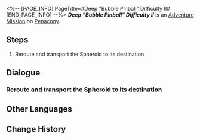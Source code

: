 <%-- [PAGE_INFO]
PageTitle=#Deep "Bubble Pinball" Difficulty II#
[END_PAGE_INFO] --%>
{{Stub|Dialogue.}}
{{Mission Infobox
|id            = 8020215
|title         = 
|image         = <!--Mission Deep "Bubble Pinball" Difficulty II.png-->
|type          = Adventure
|event_name    = 
|chapter       = 
|requirements  = {{subst:void|<!--Unknown: {"Type":"Manual"}-->}}
|summary       = <!--official mission summary from Fate's Atlas-->
|characters    = Trailblazer
|startLocation = [[Penacony]] - [[Deep "Bubble Pinball" Difficulty II]]
|world         = Penacony
|area          = Deep "Bubble Pinball" Difficulty II
|prev          = 
|next          = 
|rewards       = 
}}
'''''Deep "Bubble Pinball" Difficulty II''''' is an [[Adventure Mission]] on [[Penacony]].

==Steps==
# Reroute and transport the Spheroid to its destination

<!--
==Gameplay Notes==

--><!--
==Trial Character==

-->
==Dialogue==
{{Stub Dialogue}}
===Reroute and transport the Spheroid to its destination{{subst:void|<!--802021501-->}}===
{{Mission Description|type=adventure|location=Deep "Bubble Pinball" Difficulty II|The prison wardens have destroyed the Spheroid lane. You have to manually reroute the course to repair the lanes, or you'll never be able to reunite with your companions.}}
{{Dialogue Start}}
:{{tx}}
{{Dialogue End}}

==Other Languages==
{{Other Languages
|en   = Deep "Bubble Pinball" Difficulty II
|zhs  = 深层「气泡弹珠」难度II
|zht  = 深層「氣泡彈珠」難度II
|ja   = 深層夢境「バブルピンボール」難易度II
|ko   = 깊은 층 「버블 핀볼」 난이도 II
|es   = Burbupinball profundo, dificultad&nbsp;II
|fr   = Profondeurs&nbsp;: «&nbsp;Flipper à bulles&nbsp;» difficulté&nbsp;II
|ru   = Нижний мир: Сферомёт II
|th   = "พินบอลหรรษา" ชั้นลึก ระดับความยาก II
|vi   = "Bi Bong Bóng" Tầng Sâu - Độ Khó II
|de   = Tief „Flipperkugel“ Schwierigkeitsgrad II
|id   = "Pinball Gelembung" yang Dalam: Tingkat Kesulitan II
|pt   = "Pinball de Bolha" Profundo Dificuldade II
}}

==Change History==
{{Change History|2.0}}

